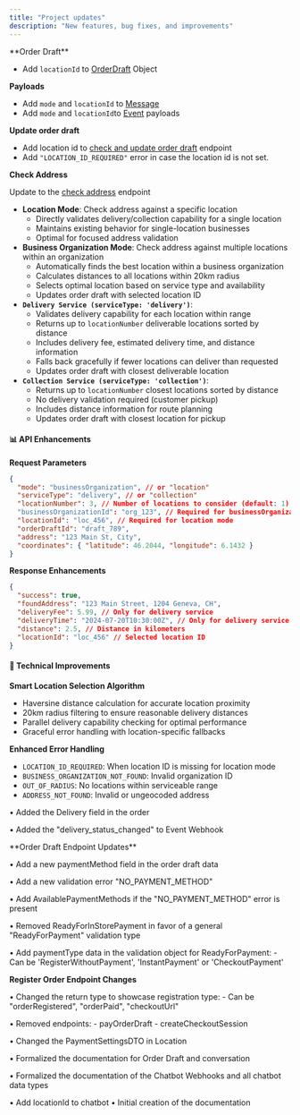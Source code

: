 ```yaml
---
title: "Project updates"
description: "New features, bug fixes, and improvements"
---
```


<Update label="2025-06-12" description="v1.4.0">
  **Order Draft**

- Add `locationId` to [OrderDraft](/chatbot/types/order-draft/introduction) Object

**Payloads**

- Add `mode` and `locationId` to [Message](/chatbot/message-webhook)
- Add `mode` and `locationId`to [Event](/chatbot/event-webhook) payloads

**Update order draft**

- Add location id to [check and update order draft](/api-reference/order-drafts/update-and-validate-an-order-draft) endpoint
- Add `"LOCATION_ID_REQUIRED"` error in case the location id is not set.

**Check Address**

Update to the [check address](/api-reference/chatbot/check-address) endpoint

- **Location Mode**: Check address against a specific location
  - Directly validates delivery/collection capability for a single location
  - Maintains existing behavior for single-location businesses
  - Optimal for focused address validation
- **Business Organization Mode**: Check address against multiple locations within an organization
  - Automatically finds the best location within a business organization
  - Calculates distances to all locations within 20km radius
  - Selects optimal location based on service type and availability
  - Updates order draft with selected location ID
- **`Delivery Service (serviceType: 'delivery')`**:
  - Validates delivery capability for each location within range
  - Returns up to `locationNumber` deliverable locations sorted by distance
  - Includes delivery fee, estimated delivery time, and distance information
  - Falls back gracefully if fewer locations can deliver than requested
  - Updates order draft with closest deliverable location
- **`Collection Service (serviceType: 'collection')`**:
  - Returns up to `locationNumber` closest locations sorted by distance
  - No delivery validation required (customer pickup)
  - Includes distance information for route planning
  - Updates order draft with closest location for pickup

#### 📊 API Enhancements

**Request Parameters**

```json
{
  "mode": "businessOrganization", // or "location"
  "serviceType": "delivery", // or "collection"
  "locationNumber": 3, // Number of locations to consider (default: 1)
  "businessOrganizationId": "org_123", // Required for businessOrganization mode
  "locationId": "loc_456", // Required for location mode
  "orderDraftId": "draft_789",
  "address": "123 Main St, City",
  "coordinates": { "latitude": 46.2044, "longitude": 6.1432 }
}
```

**Response Enhancements**

```json
{
  "success": true,
  "foundAddress": "123 Main Street, 1204 Geneva, CH",
  "deliveryFee": 5.99, // Only for delivery service
  "deliveryTime": "2024-07-20T10:30:00Z", // Only for delivery service
  "distance": 2.5, // Distance in kilometers
  "locationId": "loc_456" // Selected location ID
}
```

#### 🔧 Technical Improvements

**Smart Location Selection Algorithm**

- Haversine distance calculation for accurate location proximity
- 20km radius filtering to ensure reasonable delivery distances
- Parallel delivery capability checking for optimal performance
- Graceful error handling with location-specific fallbacks

**Enhanced Error Handling**

- `LOCATION_ID_REQUIRED`: When location ID is missing for location mode
- `BUSINESS_ORGANIZATION_NOT_FOUND`: Invalid organization ID
- `OUT_OF_RADIUS`: No locations within serviceable range
- `ADDRESS_NOT_FOUND`: Invalid or ungeocoded address
  </Update>

<Update label="2025-04-29" description="v1.3.0">
  • Added the Delivery field in the order

• Added the "delivery_status_changed" to Event Webhook

</Update>

<Update label="2025-04-23" description="v1.2.0">
  **Order Draft Endpoint Updates**

• Add a new paymentMethod field in the order draft data

• Add a new validation error "NO_PAYMENT_METHOD"

• Add AvailablePaymentMethods if the "NO_PAYMENT_METHOD" error is present

• Removed ReadyForInStorePayment in favor of a general "ReadyForPayment" validation type

• Add paymentType data in the validation object for ReadyForPayment: - Can be 'RegisterWithoutPayment', 'InstantPayment' or 'CheckoutPayment'

**Register Order Endpoint Changes**

• Changed the return type to showcase registration type: - Can be "orderRegistered", "orderPaid", "checkoutUrl"

• Removed endpoints: - payOrderDraft - createCheckoutSession

• Changed the PaymentSettingsDTO in Location

</Update>

<Update label="2025-03-24" description="v1.1.0">
  • Formalized the documentation for Order Draft and conversation

• Formalized the documentation of the Chatbot Webhooks and all chatbot data types

</Update>

<Update label="2025-03-22" description="v1.0.0">
  • Add locationId to chatbot
</Update>

<Update label="2025-03-22" description="v1.0.0">
  • Initial creation of the documentation
</Update>
